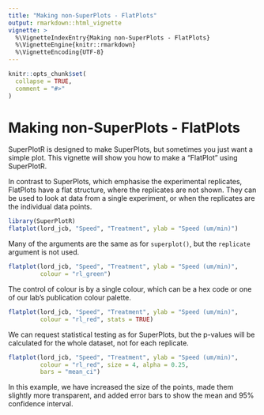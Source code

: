 ```yaml
---
title: "Making non-SuperPlots - FlatPlots"
output: rmarkdown::html_vignette
vignette: >
  %\VignetteIndexEntry{Making non-SuperPlots - FlatPlots}
  %\VignetteEngine{knitr::rmarkdown}
  %\VignetteEncoding{UTF-8}
---
```


```r
knitr::opts_chunk$set(
  collapse = TRUE,
  comment = "#>"
)
```

# Making non-SuperPlots - FlatPlots

SuperPlotR is designed to make SuperPlots, but sometimes you just want a simple
plot. This vignette will show you how to make a "FlatPlot" using SuperPlotR.

In contrast to SuperPlots, which emphasise the experimental replicates,
FlatPlots have a flat structure, where the replicates are not shown. They can
be used to look at data from a single experiment, or when the replicates are the
individual data points.

```r
library(SuperPlotR)
flatplot(lord_jcb, "Speed", "Treatment", ylab = "Speed (um/min)")
```

Many of the arguments are the same as for `superplot()`, but the `replicate`
argument is not used.

```r
flatplot(lord_jcb, "Speed", "Treatment", ylab = "Speed (um/min)",
         colour = "rl_green")
```

The control of colour is by a single colour, which can be a hex code or one of
our lab's publication colour palette.

```r
flatplot(lord_jcb, "Speed", "Treatment", ylab = "Speed (um/min)",
         colour = "rl_red", stats = TRUE)
```

We can request statistical testing as for SuperPlots, but the p-values will be
calculated for the whole dataset, not for each replicate.

```r
flatplot(lord_jcb, "Speed", "Treatment", ylab = "Speed (um/min)",
         colour = "rl_red", size = 4, alpha = 0.25,
         bars = "mean_ci")
```

In this example, we have increased the size of the points, made them slightly
more transparent, and added error bars to show the mean and 95% confidence
interval.

